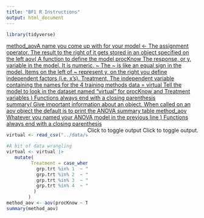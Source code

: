 ```yaml
---
title: "BF1 R Instructions"
output: html_document
---
```


```r
library(tidyverse)
```

<a href="javascript:showhide('bff1')">
<div class="hoverchunk">
<span class="tooltipr">
method_aov<span class="tooltiprtext">A name you come up with for your model</span>
  </span><span class="tooltipr">
<-
    <span class="tooltiprtext">The assignment operator. The result to the right of it gets stored in an object specified on the left</span>
  </span><span class="tooltipr">
aov(
  <span class="tooltiprtext">A function to define the model</span>
  </span><span class="tooltipr">
procKnow
  <span class="tooltiprtext">The response, or y, variable in the model. It is numeric.</span>
  </span><span class="tooltipr">
~
  <span class="tooltiprtext">The ~ is like an equal sign in the model. Items on the left of ~ represent y, on the right you define independent factors (i.e. x's).</span>
  </span><span class="tooltipr">
Treatment,
  <span class="tooltiprtext">The independent variable containing the names for the 4 training methods</span>
  </span><span class="tooltipr">
data = virtual
  <span class="tooltiprtext">Tell the model to look in the dataset named "virtual" for procKnow and Treatment variables</span>
  </span><span class="tooltipr">
)
<span class="tooltiprtext">Functions always end with a closing parenthesis</span>
  </span><br/><span class="tooltipr">
summary(
  <span class="tooltiprtext">Give important information about an object. When called on an aov object the default is to print the ANOVA summary table</span>
  </span><span class="tooltipr">
method_aov
  <span class="tooltiprtext">
  Whatever you named your ANOVA model in the previous line
  </span></span>
  <span class="tooltipr">
)
  <span class="tooltiprtext">
  Functions always end with a closing parenthesis
  </span></span><br/><span class="tooltipr" style="float:right;">
Click to toggle output 
  <span class="tooltiprtext">Click to toggle output.</span>
</span>
</div>
</a>
<div id="bff1" style="display:show;">

```r
virtual <- read_csv("../data/virtual_training_redux.csv") 

#A bit of data wrangling
virtual <- virtual |>
   mutate(
         Treatment = case_when(
           grp.trt %in% 1  ~ "Control",
           grp.trt %in% 2  ~ "Monitor/Keyboard",
           grp.trt %in% 3  ~ "Joypad",
           grp.trt %in% 4  ~ "Wearables"
          )
        )
method_aov <- aov(procKnow ~ Treatment, data = virtual)
summary(method_aov)
```

</div>